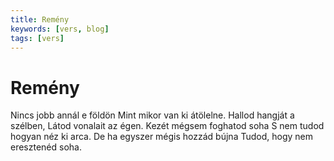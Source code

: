 ```yaml
---
title: Remény
keywords: [vers, blog]
tags: [vers]
---
```


# Remény

Nincs jobb annál e földön
Mint mikor van ki átölelne.
Hallod hangját a szélben,
Látod vonalait az égen.
Kezét mégsem foghatod soha
S nem tudod hogyan néz ki arca.
De ha egyszer mégis hozzád bújna
Tudod, hogy nem eresztenéd soha.
